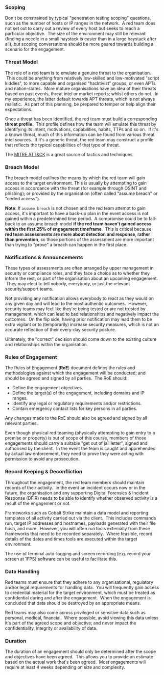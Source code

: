 ### Scoping
Don't be constrained by typical "penetration testing scoping" questions, such as the number of hosts or IP ranges in the network.  A red team does not set out to carry out a review of every host but seeks to reach a particular objective.  The size of the environment may still be relevant (finding a needle in a small haystack is easier than in a large haystack after all), but scoping conversations should be more geared towards building a scenario for the engagement.


### Threat Model
The role of a red team is to emulate a genuine threat to the organisation.  This could be anything from relatively low-skilled and low-motivated "script kiddies", to more capable and organised "hacktivist" groups, or even APTs and nation-states.  More mature organisations have an idea of their threats based on past events, threat intel or market reports; whilst others do not.  In my experience, the latter default towards APT threats, which is not always realistic.  As part of this planning, be prepared to temper or help align their expectations.

Once a threat has been identified, the red team must build a corresponding **threat profile**.  This profile defines how the team will emulate this threat by identifying its intent, motivations, capabilities, habits, TTPs and so on.  If it's a known threat, much of this information can be found from various threat intel sources.  If it's a generic threat, the red team may construct a profile that reflects the typical capabilities of that type of threat.

The [MITRE ATT&CK](https://attack.mitre.org/matrices/enterprise/) is a great source of tactics and techniques.


### Breach Model
The breach model outlines the means by which the red team will gain access to the target environment. This is usually by attempting to gain access in accordance with the threat (for example through OSINT and phishing); or provided by the organisation (often called "assume breach" or "ceded access").

**Note:**
If `assume breach` is not chosen and the red team attempt to gain access, it's important to have a back-up plan in the event access is not gained within a predetermined time period.  A compromise could be to fall-back to an assume breach model **if the red team haven't gained access within the first 25% of engagement timeframe**.  This is critical because **red team assessments are more about detection and response, rather than prevention**, so those portions of the assessment are more important than trying to "prove" a breach can happen in the first place.



### Notifications & Announcements

These types of assessments are often arranged by upper management in security or compliance roles, and they face a choice as to whether they inform the rest, or part of the organisation about an upcoming engagement.  They may elect to tell nobody, everybody, or just the relevant security/support teams.

Not providing any notification allows everybody to react as they would on any given day and will lead to the most authentic outcomes.  However, security teams may feel like they're being tested or are not trusted by management, which can lead to bad relationships and negatively impact the outcomes.  On the flip side, having prior notification may lead them to be extra vigilant or to (temporarily) increase security measures, which is not an accurate reflection of their every-day security posture.

Ultimately, the "correct" decision should come down to the existing culture and relationships within the organisation.


### Rules of Engagement

The Rules of Engagement (**RoE**) document defines the rules and methodologies against which the engagement will be conducted; and should be agreed and signed by all parties.  The RoE should:

-   Define the engagement objectives.
-   Define the target(s) of the engagement, including domains and IP ranges.
-   Identify any legal or regulatory requirements and/or restrictions.
-   Contain emergency contact lists for key persons in all parties.

Any changes made to the RoE should also be agreed and signed by all relevant parties.

Even though physical red teaming (physically attempting to gain entry to a premise or property) is out of scope of this course, members of those engagements should carry a suitable "get out of jail letter", signed and authorised by the client.  In the event the team is caught and apprehended by actual law enforcement, they need to prove they were acting with permission to avoid any prosecution.


### Record Keeping & Deconfliction

Throughout the engagement, the red team members should maintain records of their activity.  In the event an incident occurs now or in the future, the organisation and any supporting Digital Forensics & Incident Response (DFIR) needs to be able to identify whether observed activity is a result of the engagement or not.

Frameworks such as Cobalt Strike maintain a data model and reporting templates of all activity carried out via the client.  This includes commands run, target IP addresses and hostnames, payloads generated with their file hash, and more.  However, you will often run tools externally from these frameworks that need to be recorded separately.  Where feasible, record details of the dates and times tools are executed within the target environment.

The use of terminal auto-logging and screen recording (e.g. record your screen at 1FPS) software can be useful to facilitate this.


### Data Handling

Red teams must ensure that they adhere to any organisational, regulatory and/or legal requirements for handling data.  You will frequently gain access to credential material for the target environment, which must be treated as confidential during and after the engagement.  When the engagement is concluded that data should be destroyed by an appropriate means.

Red teams may also come across privileged or sensitive data such as personal, medical, financial.  Where possible, avoid viewing this data unless it's part of the agreed scope and objective; and never impact the confidentiality, integrity or availability of data.


### Duration

The duration of an engagement should only be determined after the scope and objectives have been agreed.  This allows you to provide an estimate based on the actual work that's been agreed.  Most engagements will require at least 4 weeks depending on size and complexity.